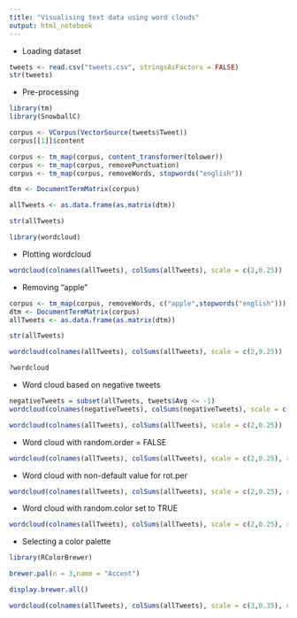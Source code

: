 ```yaml
---
title: "Visualising text data using word clouds"
output: html_notebook
---
```



* Loading dataset

```r
tweets <- read.csv("tweets.csv", stringsAsFactors = FALSE)
str(tweets)
```


* Pre-processing

```r
library(tm)
library(SnowballC)
```

```r
corpus <- VCorpus(VectorSource(tweets$Tweet))
corpus[[1]]$content
```

```r
corpus <- tm_map(corpus, content_transformer(tolower))
corpus <- tm_map(corpus, removePunctuation)
corpus <- tm_map(corpus, removeWords, stopwords("english"))
```

```r
dtm <- DocumentTermMatrix(corpus)
```

```r
allTweets <- as.data.frame(as.matrix(dtm))
```

```r
str(allTweets)
```

```r
library(wordcloud)
```

* Plotting wordcloud

```r
wordcloud(colnames(allTweets), colSums(allTweets), scale = c(2,0.25))
```

* Removing "apple"

```r
corpus <- tm_map(corpus, removeWords, c("apple",stopwords("english")))
dtm <- DocumentTermMatrix(corpus)
allTweets <- as.data.frame(as.matrix(dtm))
```

```r
str(allTweets)
```

```r
wordcloud(colnames(allTweets), colSums(allTweets), scale = c(2,0.25))
```

```r
?wordcloud
```

* Word cloud based on negative tweets

```r
negativeTweets = subset(allTweets, tweets$Avg <= -1)
wordcloud(colnames(negativeTweets), colSums(negativeTweets), scale = c(2,0.5))
```

```r
wordcloud(colnames(allTweets), colSums(allTweets), scale = c(2,0.25))
```

* Word cloud with random.order = FALSE

```r
wordcloud(colnames(allTweets), colSums(allTweets), scale = c(2,0.25), random.order = FALSE)
```

* Word cloud with non-default value for rot.per

```r
wordcloud(colnames(allTweets), colSums(allTweets), scale = c(2,0.25), rot.per = .5)
```

* Word cloud with random.color set to TRUE

```r
wordcloud(colnames(allTweets), colSums(allTweets), scale = c(2,0.25), random.color = TRUE)
```

* Selecting a color palette

```r
library(RColorBrewer)
```

```r
brewer.pal(n = 3,name = "Accent")
```

```r
display.brewer.all()
```

```r
wordcloud(colnames(allTweets), colSums(allTweets), scale = c(3,0.35), colors = brewer.pal(9,"Blues")[c(5,6,7,8,9)])
```

